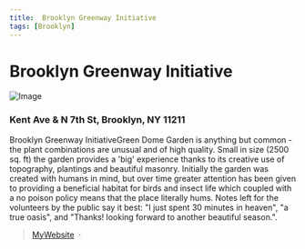 ```yaml
---
title:  Brooklyn Greenway Initiative
tags: [Brooklyn]
---
```


# Brooklyn Greenway Initiative
![Image](https://i0.wp.com/www.brooklyngreenway.org/wp-content/uploads/2021/06/Greenways4NYC_2-1-scaled-aspect-ratio-500-500.jpg?fit=500%2C500&ssl=1)
### Kent Ave & N 7th St, Brooklyn, NY 11211

Brooklyn Greenway InitiativeGreen Dome Garden is anything but common - the plant combinations are unusual and of high quality. Small in size (2500 sq. ft) the garden provides a 'big' experience thanks to its creative use of topography, plantings and beautiful masonry. Initially the garden was created with humans in mind, but over time greater attention has been given to providing a beneficial habitat for birds and insect life which coupled with a no poison policy means that the place literally hums. Notes left for the volunteers by the public say it best: "I just spent 30 minutes in heaven", "a true oasis", and "Thanks! looking forward to another beautiful season.".


> [MyWebsite](https://www.pps.org/places/green-dome-a-volunteers-garden) &nbsp;&middot;&nbsp;
